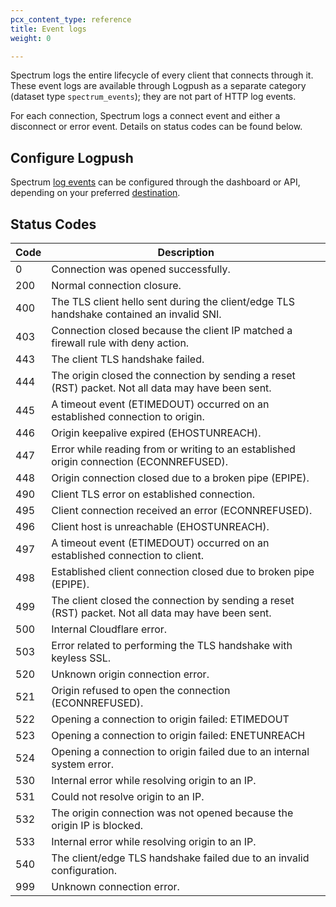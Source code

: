 ```yaml
---
pcx_content_type: reference
title: Event logs
weight: 0

---
```


Spectrum logs the entire lifecycle of every client that connects through it. These event logs are available through Logpush as a separate category (dataset type `spectrum_events`); they are not part of HTTP log events.

For each connection, Spectrum logs a connect event and either a disconnect or error event. Details on status codes can be found below.

## Configure Logpush

Spectrum [log events](/logs/logpush/logpush-job/datasets/) can be configured through the dashboard or API, depending on your preferred [destination](/logs/logpush/logpush-job/enable-destinations/).

## Status Codes



| Code | Description                                                                                        |
| ---- | -------------------------------------------------------------------------------------------------- |
| 0    | Connection was opened successfully.                                                                |
| 200  | Normal connection closure.                                                                         |
| 400  | The TLS client hello sent during the client/edge TLS handshake contained an invalid SNI.           |
| 403  | Connection closed because the client IP matched a firewall rule with deny action.                  |
| 443  | The client TLS handshake failed.                                                                   |
| 444  | The origin closed the connection by sending a reset (RST) packet. Not all data may have been sent. |
| 445  | A timeout event (ETIMEDOUT) occurred on an established connection to origin.                       |
| 446  | Origin keepalive expired (EHOSTUNREACH).                                                           |
| 447  | Error while reading from or writing to an established origin connection (ECONNREFUSED).            |
| 448  | Origin connection closed due to a broken pipe (EPIPE).                                             |
| 490  | Client TLS error on established connection.                                                        |
| 495  | Client connection received an error (ECONNREFUSED).                                                |
| 496  | Client host is unreachable (EHOSTUNREACH).                                                         |
| 497  | A timeout event (ETIMEDOUT) occurred on an established connection to client.                       |
| 498  | Established client connection closed due to broken pipe (EPIPE).                                   |
| 499  | The client closed the connection by sending a reset (RST) packet. Not all data may have been sent. |
| 500  | Internal Cloudflare error.                                                                         |
| 503  | Error related to performing the TLS handshake with keyless SSL.                                    |
| 520  | Unknown origin connection error.                                                                   |
| 521  | Origin refused to open the connection (ECONNREFUSED).                                              |
| 522  | Opening a connection to origin failed: ETIMEDOUT                                                   |
| 523  | Opening a connection to origin failed: ENETUNREACH                                                 |
| 524  | Opening a connection to origin failed due to an internal system error.                             |
| 530  | Internal error while resolving origin to an IP.                                                    |
| 531  | Could not resolve origin to an IP.                                                                 |
| 532  | The origin connection was not opened because the origin IP is blocked.                             |
| 533  | Internal error while resolving origin to an IP.                                                    |
| 540  | The client/edge TLS handshake failed due to an invalid configuration.                              |
| 999  | Unknown connection error.                                                                          |

